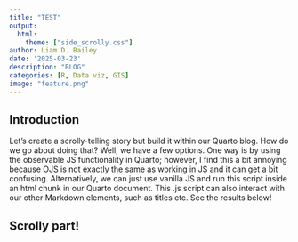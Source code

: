 ```yaml
---
title: "TEST"
output:
  html:
    theme: ["side_scrolly.css"]
author: Liam D. Bailey
date: '2025-03-23'
description: "BLOG"
categories: [R, Data viz, GIS]
image: "feature.png"
---
```


## Introduction

Let's create a scrolly-telling story but build it within our Quarto blog. How do we go about doing that? Well, we have a few options. One way is by using the observable JS functionality in Quarto; however, I find this a bit annoying because OJS is not exactly the same as working in JS and it can get a bit confusing. Alternatively, we can just use vanilla JS and run this script inside an html chunk in our Quarto document. This .js script can also interact with our other Markdown elements, such as titles etc. See the results below!

## Scrolly part!

```{=html}
<script src="https://unpkg.com/intersection-observer@0.5.1/intersection-observer.js"></script>
<script src="https://unpkg.com/scrollama"></script>
<script src="https://d3js.org/d3.v7.min.js"></script>
<script src="scrolly.js"></script>
```
